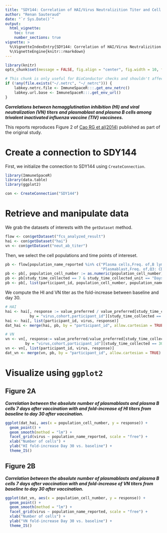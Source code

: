 ```yaml
---
title: "SDY144: Correlation of HAI/Virus Neutralizition Titer and Cell Counts"
author: "Renan Sauteraud"
date: "`r Sys.Date()`"
output:
  html_vignette:
    toc: true
    number_sections: true
vignette: >
  %\VignetteIndexEntry{SDY144: Correlation of HAI/Virus Neutralizition Titer and Cell Counts}
  %\VignetteEngine{knitr::rmarkdown}
--- 
```


```r
library(knitr)
opts_chunk$set(message = FALSE, fig.align = "center", fig.width = 10, fig.height = 8)
```

```r
# This chunk is only useful for BioConductor checks and shouldn't affect any other setup
if (!any(file.exists("~/.netrc", "~/_netrc"))) {
    labkey.netrc.file <- ImmuneSpaceR:::.get_env_netrc()
    labkey.url.base <- ImmuneSpaceR:::.get_env_url()
}
```



***Correlations between hemagglutination inhibition (HI) and viral neutralization (VN) titers and plasmablast and plasma B cells among trivalent inactivated influenza vaccine (TIV) vaccinees.***

This reports reproduces Figure 2 of [Cao RG et al(2014)](http://www.jid.oxfordjournals.org/cgi/pmidlookup?view=long&pmid=24495909) published as part of the original study.



# Create a connection to SDY144

First, we initialize the connection to SDY144 using `CreateConnection`.

```r
library(ImmuneSpaceR)
library(data.table)
library(ggplot2)

con <- CreateConnection("SDY144")
```



# Retrieve and manipulate data

We grab the datasets of interests with the `getDataset` method.

```r
flow <- con$getDataset("fcs_analyzed_result")
hai <- con$getDataset("hai")
vn <- con$getDataset("neut_ab_titer")
```

Then, we select the cell populations and time points of intereset.

```r
pb <- flow[population_name_reported %in% c("Plasma cells,Freq. of,B lym CD27+",
                                           "Plasmablast,Freq. of,Q3: CD19+, CD20-")]
pb <- pb[, population_cell_number := as.numeric(population_cell_number)]
pb <- pb[study_time_collected == 7 & study_time_collected_unit == "Days"] # 13 subjects
pb <- pb[, list(participant_id, population_cell_number, population_name_reported)]
```

We compute the HI and VN titer as the fold-increase between baseline and day 30.

```r
# HAI
hai <- hai[, response := value_preferred / value_preferred[study_time_collected == 0],
           by = "virus,cohort,participant_id"][study_time_collected == 30]
hai <- hai[, list(participant_id, virus, response)]
dat_hai <- merge(hai, pb, by = "participant_id", allow.cartesian = TRUE)

# VN
vn <- vn[, response:= value_preferred/value_preferred[study_time_collected == 0],
         by = "virus,cohort,participant_id"][study_time_collected == 30]
vn <- vn[, list(participant_id, virus, response)]
dat_vn <- merge(vn, pb, by = "participant_id", allow.cartesian = TRUE)
```



# Visualize using `ggplot2`

## Figure 2A

***Correlation between the absolute number of plasmablasts and plasma B cells 7 days after vaccination with and fold-increase of HI titers from baseline to day 30 after vaccination.***

```r
ggplot(dat_hai, aes(x = population_cell_number, y = response)) +
  geom_point() + 
  geom_smooth(method = "lm") +
  facet_grid(virus ~ population_name_reported, scale = "free") +
  xlab("Number of cells") + 
  ylab("HI fold-increase Day 30 vs. baseline") + 
  theme_IS()
```


## Figure 2B

***Correlation between the absolute number of plasmablasts and plasma B cells 7 days after vaccination with and fold-increase of VN titers from baseline to day 30 after vaccination.***

```r
ggplot(dat_vn, aes(x = population_cell_number, y = response)) +
  geom_point() + 
  geom_smooth(method = "lm") +
  facet_grid(virus ~ population_name_reported, scale = "free") +
  xlab("Number of cells") + 
  ylab("VN fold-increase Day 30 vs. baseline") + 
  theme_IS()
```
